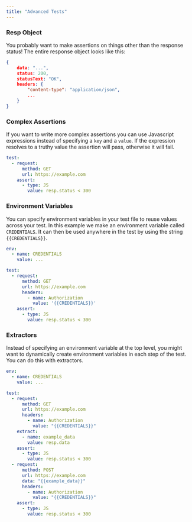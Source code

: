 ```yaml
---
title: "Advanced Tests"
---
```


### Resp Object

You probably want to make assertions on things other than the response status!
The entire response object looks like this:

```json JSON
{
    data: "...",
    status: 200,
    statusText: "OK",
    headers: {
        "content-type": "application/json",
        ...
    }
}
```

### Complex Assertions

If you want to write more complex assertions you can use Javascript expressions
instead of specifying a `key` and a `value`. If the expression resolves to a
truthy value the assertion will pass, otherwise it will fail.

```yaml YAML
test:
  - request:
      method: GET
      url: https://example.com
    assert:
      - type: JS
        value: resp.status < 300
```

### Environment Variables

You can specify environment variables in your test file to reuse values across
your test. In this example we make an environment variable called `CREDENTIALS`.
It can then be used anywhere in the test by using the string `{{CREDENTIALS}}`.

```YAML
env:
  - name: CREDENTIALS
    value: ...

test:
  - request:
      method: GET
      url: https://example.com
      headers:
        - name: Authorization
          value: '{{CREDENTIALS}}'
    assert:
      - type: JS
        value: resp.status < 300
```

### Extractors

Instead of specifying an environment variable at the top level, you might want
to dynamically create environment variables in each step of the test. You can do
this with extractors.

```yaml YAML
env:
  - name: CREDENTIALS
    value: ...

test:
  - request:
      method: GET
      url: https://example.com
      headers:
        - name: Authorization
          value: "{{CREDENTIALS}}"
    extract:
      - name: example_data
        value: resp.data
    assert:
      - type: JS
        value: resp.status < 300
  - request:
      method: POST
      url: https://example.com
      data: "{{example_data}}"
      headers:
        - name: Authorization
          value: "{{CREDENTIALS}}"
    assert:
      - type: JS
        value: resp.status < 300
```
